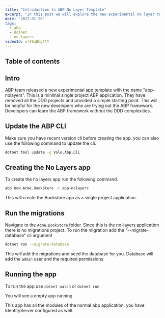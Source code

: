 ```yaml
---
title: "Introduction to ABP No Layer Template"
excerpt: "In this post we will explore the new experimental no layer template from the ABP framework"
date: "2022-01-29"
tags:
  - abp
  - dotnet
  - no-layers
videoId: af4BqBhgftY 
---
```

## Table of contents

## Intro

ABP team released a new experimental app template with the name "app-nolayers". This is a minimal single project ABP application. They have removed all the DDD projects and provided a simple starting point. This will be helpful for the new developers who are trying out the ABP framework. Developers can learn the ABP framework without the DDD complexities.

## Update the ABP CLI

Make sure you have recent version cli before creating the app. you can also use the following command to update the cli.

```bash
dotnet tool update -g Volo.Abp.Cli
```

## Creating the No Layers app

To create the no layers app run the following command.

```bash
abp new Acme.BookStore -t app-nolayers
```

This will create the Bookstore app as a single project application.

## Run the migrations

Navigate to the `Acme.BookStore` folder. Since this is the no-layers application there is no migrations project. To run the migration add the "--migrate-database" cli argument

```bash
dotnet run --migrate-database
```

This will add the migrations and seed the database for you. Database will add the `admin` user and the required permissions.

## Running the app

To run the app use `dotnet watch` or `dotnet run`.

You will see a empty app running.

This app has all the modules of the normal abp application. you have IdentityServer configured as well.